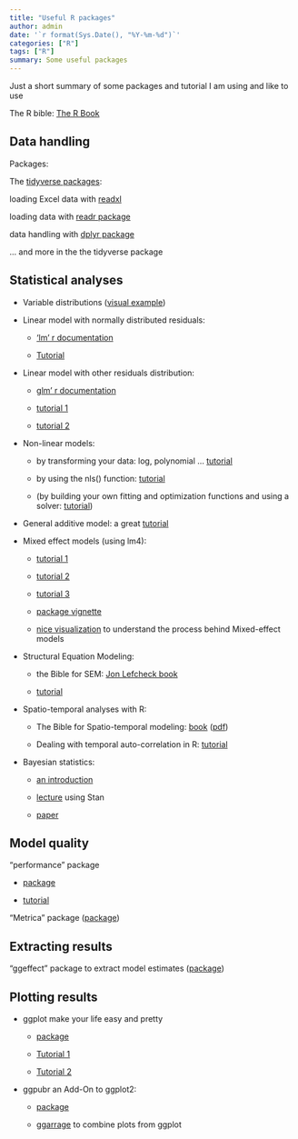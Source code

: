 ```yaml
---
title: "Useful R packages"
author: admin
date: '`r format(Sys.Date(), "%Y-%m-%d")`'
categories: ["R"]
tags: ["R"]
summary: Some useful packages
---
```


Just a short summary of some packages and tutorial I am using and like to use

The R bible: [The R Book](https://www.cs.upc.edu/~robert/teaching/estadistica/TheRBook.pdf)

## Data handling

Packages:

The [tidyverse packages](https://www.tidyverse.org/):

loading Excel data with [readxl](https://readxl.tidyverse.org/)

loading data with [readr package](https://readr.tidyverse.org/)

data handling with [dplyr package](https://dplyr.tidyverse.org/)

... and more in the the tidyverse package

## Statistical analyses

-   Variable distributions ([visual example](https://ben18785.shinyapps.io/distribution-zoo/))

-   Linear model with normally distributed residuals:

    -   ['lm' r documentation](https://www.rdocumentation.org/packages/stats/versions/3.6.2/topics/lm)

    -   [Tutorial](https://www.datacamp.com/community/tutorials/linear-regression-R)

-   Linear model with other residuals distribution:

    -   [glm' r documentation](https://www.rdocumentation.org/packages/stats/versions/3.6.2/topics/glm)

    -   [tutorial 1](https://www.datacamp.com/community/tutorials/generalized-linear-models)

    -   [tutorial 2](https://www.statmethods.net/advstats/glm.html)

-   Non-linear models:

    -   by transforming your data: log, polynomial ... [tutorial](http://www.sthda.com/english/articles/40-regression-analysis/162-nonlinear-regression-essentials-in-r-polynomial-and-spline-regression-models/)

    -   by using the nls() function: [tutorial](https://www.r-bloggers.com/2016/02/first-steps-with-non-linear-regression-in-r/)

    -   (by building your own fitting and optimization functions and using a solver: [tutorial](https://www.magesblog.com/post/2013-03-12-how-to-use-optim-in-r/))

-   General additive model: a great [tutorial](https://noamross.github.io/gams-in-r-course/)

-   Mixed effect models (using lm4):

    -   [tutorial 1](https://github.com/RoseannaGG/LinearMixedEffectsModels/blob/main/Linear%20Mixed%20Effects%20Models%20-%20R%20Gamlen-Greene.pdf)

    -   [tutorial 2](https://www.rensvandeschoot.com/tutorials/lme4/)

    -   [tutorial 3](https://ourcodingclub.github.io/tutorials/mixed-models/)

    -   [package vignette](https://cran.r-project.org/web/packages/lme4/vignettes/lmer.pdf)

    -   [nice visualization](https://www.tjmahr.com/plotting-partial-pooling-in-mixed-effects-models/) to understand the process behind Mixed-effect models

-   Structural Equation Modeling:

    -   the Bible for SEM: [Jon Lefcheck book](https://jslefche.github.io/sem_book/)

    -   [tutorial](https://lavaan.ugent.be/tutorial/sem.html)

-   Spatio-temporal analyses with R:

    -   The Bible for Spatio-temporal modeling: [book](https://spacetimewithr.org/index) ([pdf](https://spacetimewithr.org/Spatio-Temporal%20Statistics%20with%20R.pdf))

    -   Dealing with temporal auto-correlation in R: [tutorial](https://rpubs.com/markpayne/164550)

-   Bayesian statistics:

    -   [an introduction](https://bookdown.org/content/4857/small-worlds-and-large-worlds.html#building-a-model)

    -   [lecture](https://github.com/benjamin-rosenbaum/bayesian-intro) using Stan

    -   [paper](https://www.nature.com/articles/s43586-020-00001-2)

## Model quality

"performance" package

-   [package](https://cran.r-project.org/web/packages/performance/performance.pdf)

-   [tutorial](https://easystats.github.io/performance/)

"Metrica" package ([package](https://adriancorrendo.github.io/metrica/))

## Extracting results

"ggeffect" package to extract model estimates ([package](https://strengejacke.github.io/ggeffects/))

## Plotting results

-   ggplot make your life easy and pretty

    -   [package](https://ggplot2.tidyverse.org/)

    -   [Tutorial 1](http://r-statistics.co/ggplot2-Tutorial-With-R.html)

    -   [Tutorial 2](http://zevross.com/blog/2014/08/04/beautiful-plotting-in-r-a-ggplot2-cheatsheet-3/)

-   ggpubr an Add-On to ggplot2:

    -   [package](https://rpkgs.datanovia.com/ggpubr/)

    -   [ggarrage](https://rpkgs.datanovia.com/ggpubr/reference/ggarrange.html) to combine plots from ggplot